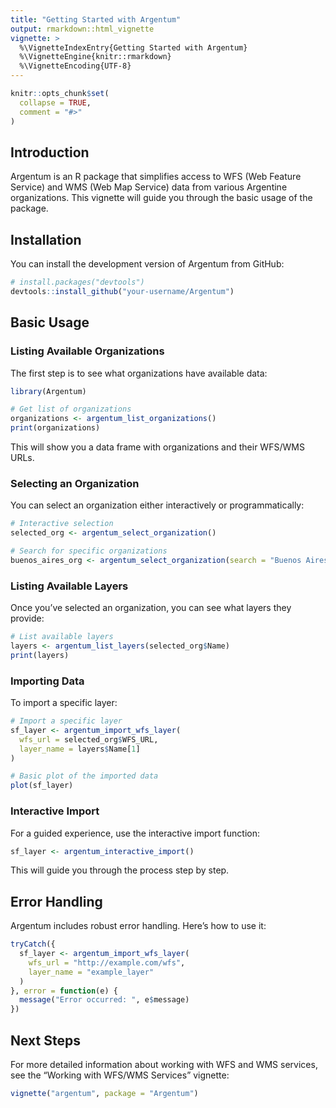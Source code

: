 ---
title: "Getting Started with Argentum"
output: rmarkdown::html_vignette
vignette: >
  %\VignetteIndexEntry{Getting Started with Argentum}
  %\VignetteEngine{knitr::rmarkdown}
  %\VignetteEncoding{UTF-8}
---

```{r, include = FALSE}
knitr::opts_chunk$set(
  collapse = TRUE,
  comment = "#>"
)
```

## Introduction

Argentum is an R package that simplifies access to WFS (Web Feature Service) and WMS (Web Map Service) data from various Argentine organizations. This vignette will guide you through the basic usage of the package.

## Installation

You can install the development version of Argentum from GitHub:

```{r eval=FALSE}
# install.packages("devtools")
devtools::install_github("your-username/Argentum")
```

## Basic Usage

### Listing Available Organizations

The first step is to see what organizations have available data:

```{r eval=FALSE}
library(Argentum)

# Get list of organizations
organizations <- argentum_list_organizations()
print(organizations)
```

This will show you a data frame with organizations and their WFS/WMS URLs.

### Selecting an Organization

You can select an organization either interactively or programmatically:

```{r eval=FALSE}
# Interactive selection
selected_org <- argentum_select_organization()

# Search for specific organizations
buenos_aires_org <- argentum_select_organization(search = "Buenos Aires")
```

### Listing Available Layers

Once you've selected an organization, you can see what layers they provide:

```{r eval=FALSE}
# List available layers
layers <- argentum_list_layers(selected_org$Name)
print(layers)
```

### Importing Data

To import a specific layer:

```{r eval=FALSE}
# Import a specific layer
sf_layer <- argentum_import_wfs_layer(
  wfs_url = selected_org$WFS_URL,
  layer_name = layers$Name[1]
)

# Basic plot of the imported data
plot(sf_layer)
```

### Interactive Import

For a guided experience, use the interactive import function:

```{r eval=FALSE}
sf_layer <- argentum_interactive_import()
```

This will guide you through the process step by step.

## Error Handling

Argentum includes robust error handling. Here's how to use it:

```{r eval=FALSE}
tryCatch({
  sf_layer <- argentum_import_wfs_layer(
    wfs_url = "http://example.com/wfs",
    layer_name = "example_layer"
  )
}, error = function(e) {
  message("Error occurred: ", e$message)
})
```

## Next Steps

For more detailed information about working with WFS and WMS services, see the "Working with WFS/WMS Services" vignette:

```{r eval=FALSE}
vignette("argentum", package = "Argentum")
```